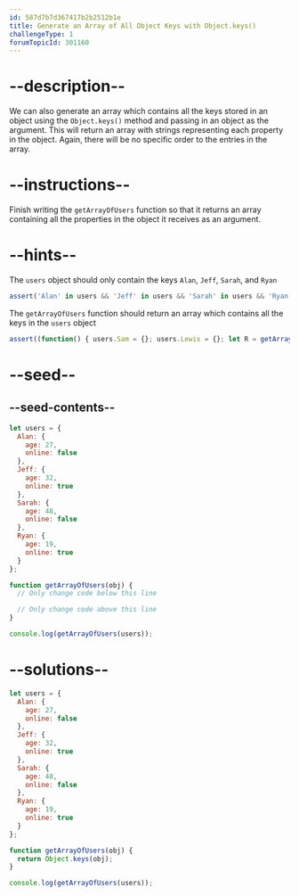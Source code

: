 ```yaml
---
id: 587d7b7d367417b2b2512b1e
title: Generate an Array of All Object Keys with Object.keys()
challengeType: 1
forumTopicId: 301160
---
```


# --description--

We can also generate an array which contains all the keys stored in an object using the `Object.keys()` method and passing in an object as the argument. This will return an array with strings representing each property in the object. Again, there will be no specific order to the entries in the array.

# --instructions--

Finish writing the `getArrayOfUsers` function so that it returns an array containing all the properties in the object it receives as an argument.

# --hints--

The `users` object should only contain the keys `Alan`, `Jeff`, `Sarah`, and `Ryan`

```js
assert('Alan' in users && 'Jeff' in users && 'Sarah' in users && 'Ryan' in users && Object.keys(users).length === 4);
```

The `getArrayOfUsers` function should return an array which contains all the keys in the `users` object

```js
assert((function() { users.Sam = {}; users.Lewis = {}; let R = getArrayOfUsers(users); return (R.indexOf('Alan') !== -1 && R.indexOf('Jeff') !== -1 && R.indexOf('Sarah') !== -1 && R.indexOf('Ryan') !== -1 && R.indexOf('Sam') !== -1 && R.indexOf('Lewis') !== -1); })() === true);
```

# --seed--

## --seed-contents--

```js
let users = {
  Alan: {
    age: 27,
    online: false
  },
  Jeff: {
    age: 32,
    online: true
  },
  Sarah: {
    age: 48,
    online: false
  },
  Ryan: {
    age: 19,
    online: true
  }
};

function getArrayOfUsers(obj) {
  // Only change code below this line

  // Only change code above this line
}

console.log(getArrayOfUsers(users));
```

# --solutions--

```js
let users = {
  Alan: {
    age: 27,
    online: false
  },
  Jeff: {
    age: 32,
    online: true
  },
  Sarah: {
    age: 48,
    online: false
  },
  Ryan: {
    age: 19,
    online: true
  }
};

function getArrayOfUsers(obj) {
  return Object.keys(obj);
}

console.log(getArrayOfUsers(users));
```
